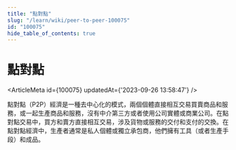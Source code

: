 ```yaml
---
title: "點對點"
slug: "/learn/wiki/peer-to-peer-100075"
id: "100075"
hide_table_of_contents: true
---
```



# 點對點

<ArticleMeta id={100075} updatedAt={'2023-09-26 13:58:47'} />
<div className='border-solid border-b border-t-0 my-4 border-[var(--ifm-color-gray-300)]' />

點對點（P2P）經濟是一種去中心化的模式，兩個個體直接相互交易買賣商品和服務，或一起生產商品和服務，沒有中介第三方或者使用公司實體或商業公司。在點對點交易中，買方和賣方直接相互交易，涉及貨物或服務的交付和支付的交換。在點對點經濟中，生產者通常是私人個體或獨立承包商，他們擁有工具（或者生產手段）和成品。
